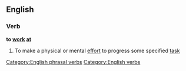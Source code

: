==English==

===Verb===
'''to [[work]] [[at]]''' {{transitive}}

# To make a physical or mental [[effort]] to progress some specified [[task]]

[[Category:English phrasal verbs]]
[[Category:English verbs]]